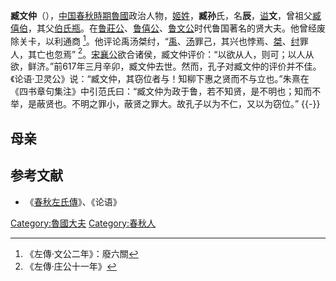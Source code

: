 {{模板:Infobox 先秦人物
|名稱=臧孫辰
|姓=[[姬姓|姬]]
|氏=[[臧孫氏|臧孫]]
|名=辰
|字=
|别名=臧文仲
|别字=
|諡号=文
|官位=
|時代=春秋
|國家=魯國
|身份=[[魯國|魯國]]大夫
|出生=
|逝世=
|父=[[伯氏瓶|伯氏瓶]]
|子女=[[臧宣叔|臧宣叔]]臧孫許
}}
'''臧文仲'''（{{bd|？||前617年||catIdx=Z}}），[[中国|中国]][[春秋時期|春秋時期]][[魯國|魯國]]政治人物，[[姬姓|姬姓]]，'''臧孙'''氏，名'''辰'''，[[谥号|谥]]'''文'''，曾祖父[[臧僖伯|臧僖伯]]，其父[[伯氏瓶|伯氏瓶]]。在[[鲁莊公|鲁莊公]]、[[鲁僖公|鲁僖公]]、[[鲁文公|鲁文公]]时代鲁国著名的贤大夫。他曾经废除关卡，以利通商 <ref>《左傳·文公二年》：廢六關</ref>。他评论禹汤桀纣，“[[禹|禹]]、[[汤|汤]]罪己，其兴也悖焉、[[桀|桀]]、[[纣|纣]]罪人，其亡也忽焉” <ref>《左傳·庄公十一年》</ref>。[[宋襄公|宋襄公]]欲合诸侯，臧文仲评价：“以欲从人，则可；以人从欲，鲜济。”前617年三月辛卯，臧文仲去世。然而，孔子对臧文仲的评价并不佳。《论语·卫灵公》说：“臧文仲，其窃位者与！知柳下惠之贤而不与立也。”朱熹在《四书章句集注》中引范氏曰：“臧文仲为政于鲁，若不知贤，是不明也；知而不举，是蔽贤也。不明之罪小，蔽贤之罪大。故孔子以为不仁，又以为窃位。”
{{-}}

==母亲==
{{expand section}}
{{wikisource|列女傳/卷3#魯臧孫母}}
{{start box}}
{{s-before|父[[伯氏瓶|伯氏瓶]]}}
{{s-title|[[魯國|魯國]]臧孫氏|前7世纪初—前617年}}
{{s-after|子[[臧宣叔|臧宣叔]]臧孫許}}
{{end box}}

==参考文献==
*《[[春秋左氏傳|春秋左氏傳]]》、《论语》
[[Category:魯國大夫|Category:魯國大夫]]
[[Category:春秋人|Category:春秋人]]